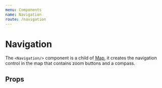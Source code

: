 ```yaml
---
menu: Components
name: Navigation
route: /navigation
---
```



# Navigation

The `<Navigation/>` component is a child of [Map](/map), it creates the navigation control in the map that contains zoom buttons and a compass.

## Props

<Props of={Navigation} />
